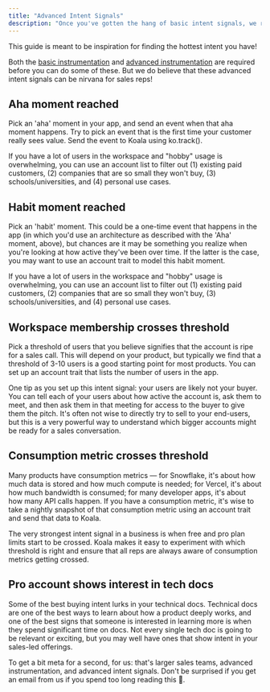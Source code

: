 ```yaml
---
title: "Advanced Intent Signals"
description: "Once you've gotten the hang of basic intent signals, we recommend setting up these advanced intent signals to find your very hottest leads!"
---
```


This guide is meant to be inspiration for finding the hottest intent you have!

<Note>
  Both the <a href="/get-started/quick-start">basic instrumentation</a> and <a href="/admin-guides/advanced-instrumentation">advanced instrumentation</a> are required before you can do some of these. But we do believe that these advanced intent signals can be nirvana for sales reps!
</Note>

## Aha moment reached
Pick an 'aha' moment in your app, and send an event when that aha moment happens. Try to pick an event that is the first time your customer really sees value. Send the event to Koala using ko.track().

If you have a lot of users in the workspace and "hobby" usage is overwhelming, you can use an account list to filter out (1) existing paid customers, (2) companies that are so small they won't buy, (3) schools/universities, and (4) personal use cases.

## Habit moment reached

Pick an 'habit' moment. This could be a one-time event that happens in the app (in which you'd use an architecture as described with the 'Aha' moment, above), but chances are it may be something you realize when you're looking at how active they've been over time. If the latter is the case, you may want to use an account trait to model this habit moment.

If you have a lot of users in the workspace and "hobby" usage is overwhelming, you can use an account list to filter out (1) existing paid customers, (2) companies that are so small they won't buy, (3) schools/universities, and (4) personal use cases.

## Workspace membership crosses threshold

Pick a threshold of users that you believe signifies that the account is ripe for a sales call. This will depend on your product, but typically we find that a threshold of 3-10 users is a good starting point for most products. You can set up an account trait that lists the number of users in the app.

One tip as you set up this intent signal: your users are likely not your buyer. You can tell each of your users about how active the account is, ask them to meet, and then ask them in that meeting for access to the buyer to give them the pitch. It's often not wise to directly try to sell to your end-users, but this is a very powerful way to understand which bigger accounts might be ready for a sales conversation.

## Consumption metric crosses threshold

Many products have consumption metrics — for Snowflake, it's about how much data is stored and how much compute is needed; for Vercel, it's about how much bandwidth is consumed; for many developer apps, it's about how many API calls happen. If you have a consumption metric, it's wise to take a nightly snapshot of that consumption metric using an account trait and send that data to Koala. 

The very strongest intent signal in a business is when free and pro plan limits start to be crossed. Koala makes it easy to experiment with which threshold is right and ensure that all reps are always aware of consumption metrics getting crossed.

## Pro account shows interest in tech docs

Some of the best buying intent lurks in your technical docs. Technical docs are one of the best ways to learn about how a product deeply works, and one of the best signs that someone is interested in learning more is when they spend significant time on docs. Not every single tech doc is going to be relevant or exciting, but you may well have ones that show intent in your sales-led offerings.

To get a bit meta for a second, for us: that's larger sales teams, advanced instrumentation, and advanced intent signals. Don't be surprised if you get an email from us if you spend too long reading this 👀.

